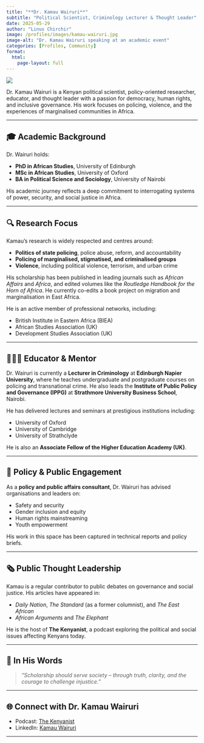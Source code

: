 ```yaml
---
title: "**Dr. Kamau Wairuri**"
subtitle: "Political Scientist, Criminology Lecturer & Thought Leader"
date: 2025-05-29
author: "Linus Chirchir"
image: /profiles/images/kamau-wairuri.jpg
image-alt: "Dr. Kamau Wairuri speaking at an academic event"
categories: [Profiles, Community]
format:
  html:
    page-layout: full
---
```


![](/profiles/images/kamau-wairuri.jpg){fig-align="center"}

Dr. Kamau Wairuri is a Kenyan political scientist, policy-oriented researcher, educator, and thought leader with a passion for democracy, human rights, and inclusive governance. His work focuses on policing, violence, and the experiences of marginalised communities in Africa.

---

## 🎓 Academic Background

Dr. Wairuri holds:

* **PhD in African Studies**, University of Edinburgh
* **MSc in African Studies**, University of Oxford
* **BA in Political Science and Sociology**, University of Nairobi

His academic journey reflects a deep commitment to interrogating systems of power, security, and social justice in Africa.

---

## 🔍 Research Focus

Kamau’s research is widely respected and centres around:

* **Politics of state policing**, police abuse, reform, and accountability
* **Policing of marginalised, stigmatised, and criminalised groups**
* **Violence**, including political violence, terrorism, and urban crime

His scholarship has been published in leading journals such as *African Affairs* and *Africa*, and edited volumes like the *Routledge Handbook for the Horn of Africa*. He currently co-edits a book project on migration and marginalisation in East Africa.

He is an active member of professional networks, including:

* British Institute in Eastern Africa (BIEA)
* African Studies Association (UK)
* Development Studies Association (UK)

---

## 👨🏽‍🏫 Educator & Mentor

Dr. Wairuri is currently a **Lecturer in Criminology** at **Edinburgh Napier University**, where he teaches undergraduate and postgraduate courses on policing and transnational crime. He also leads the **Institute of Public Policy and Governance (IPPG)** at **Strathmore University Business School**, Nairobi.

He has delivered lectures and seminars at prestigious institutions including:

* University of Oxford
* University of Cambridge
* University of Strathclyde

He is also an **Associate Fellow of the Higher Education Academy (UK)**.

---

## 🧭 Policy & Public Engagement

As a **policy and public affairs consultant**, Dr. Wairuri has advised organisations and leaders on:

* Safety and security
* Gender inclusion and equity
* Human rights mainstreaming
* Youth empowerment

His work in this space has been captured in technical reports and policy briefs.

---

## 🗞️ Public Thought Leadership

Kamau is a regular contributor to public debates on governance and social justice. His articles have appeared in:

* *Daily Nation*, *The Standard* (as a former columnist), and *The East African*
* *African Arguments* and *The Elephant*

He is the host of **The Kenyanist**, a podcast exploring the political and social issues affecting Kenyans today.

---

## 💬 In His Words

> *“Scholarship should serve society – through truth, clarity, and the courage to challenge injustice.”*

---

## 🌐 Connect with Dr. Kamau Wairuri

* Podcast: [The Kenyanist](https://open.spotify.com/show/77Zwr74yj9nmpKEf7xL81f)
* LinkedIn: [Kamau Wairuri](https://www.linkedin.com/in/kamauwairuri/)

---